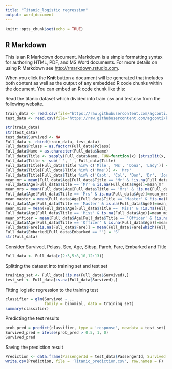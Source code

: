 ---
title: "Titanic_logistic regression"
output: word_document
---

```{r setup, include=FALSE}
knitr::opts_chunk$set(echo = TRUE)
```

## R Markdown

This is an R Markdown document. Markdown is a simple formatting syntax for authoring HTML, PDF, and MS Word documents. For more details on using R Markdown see <http://rmarkdown.rstudio.com>.

When you click the **Knit** button a document will be generated that includes both content as well as the output of any embedded R code chunks within the document. You can embed an R code chunk like this:

Read the titanic dataset which divided into train.csv and test.csv from the following website.

```{r}
train_data <- read.csv(file="https://raw.githubusercontent.com/agconti/kaggle-titanic/master/data/train.csv",header=T,sep=",")
test_data <- read.csv(file="https://raw.githubusercontent.com/agconti/kaggle-titanic/master/data/test.csv",header=T,sep=",")
```


```{r}
str(train_data)
str(test_data)
test_data$Survived <- NA
Full_data <- rbind(train_data, test_data)
Full_data$Pclass = as.factor(Full_data$Pclass)
Full_data$Name = as.character(Full_data$Name)
Full_data$Title <- sapply(Full_data$Name, FUN=function(x) {strsplit(x, split='[,.]')[[1]][2]})
Full_data$Title <- sub(' ', '', Full_data$Title)
Full_data$Title[Full_data$Title %in% c('Mlle', 'Ms', 'Dona', 'Lady')] <- 'Miss'
Full_data$Title[Full_data$Title %in% c('Mme')] <- 'Mrs'
Full_data$Title[Full_data$Title %in% c('Capt', 'Col', 'Don', 'Dr', 'Jonkheer', 'Rev', 'the Countess', 'Major', 'Sir')] <- 'Officer'
mean_mr = mean(Full_data$Age[Full_data$Title == 'Mr' & !is.na(Full_data$Age)])
Full_data$Age[Full_data$Title == 'Mr' & is.na(Full_data$Age)]=mean_mr
mean_mrs = mean(Full_data$Age[Full_data$Title == 'Mrs' & !is.na(Full_data$Age)])
Full_data$Age[Full_data$Title == 'Mrs' & is.na(Full_data$Age)]=mean_mrs
mean_master = mean(Full_data$Age[Full_data$Title == 'Master' & !is.na(Full_data$Age)])
Full_data$Age[Full_data$Title == 'Master' & is.na(Full_data$Age)]=mean_master
mean_miss = mean(Full_data$Age[Full_data$Title == 'Miss' & !is.na(Full_data$Age)])
Full_data$Age[Full_data$Title == 'Miss' & is.na(Full_data$Age)]=mean_miss
mean_officer = mean(Full_data$Age[Full_data$Title == 'Officer' & !is.na(Full_data$Age)])
Full_data$Age[Full_data$Title == 'Officer' & is.na(Full_data$Age)]=mean_officer
Full_data$Fare[is.na(Full_data$Fare)] = mean(Full_data$Fare[which(Full_data$Embarked == 'S' & Full_data$Pclass == '3' & Full_data$SibSp == 0 & Full_data$Parch == 0)], na.rm = TRUE)
Full_data$Embarked[Full_data$Embarked == ""] = 'S'
str(Full_data)
```
Consider Survived, Pclass, Sex, Age, Sibsp, Parch, Fare, Embarked and Title

```{r}
Full_data <- Full_data[c(2:3,5:8,10,12:13)]
```

Splitting the dataset into training set and test set

```{r}
training_set <- Full_data[!is.na(Full_data$Survived),]
test_set <- Full_data[is.na(Full_data$Survived),]
```

Fitting logistic regression to the training test

```{r}
classifier = glm(Survived ~ ., 
                 family = binomial, data = training_set)
summary(classifier)
```

Predicting the test results
```{r}
prob_pred = predict(classifier, type = 'response', newdata = test_set)
Survived_pred = ifelse(prob_pred > 0.5, 1, 0)
Survived_pred
```
Saving the prediction result
```{r}
Prediction <- data.frame(PassengerId = test_data$PassengerId, Survived = Survived_pred)
write.csv(Prediction, file = 'Titanic_prediction.csv', row.names = F)
```


